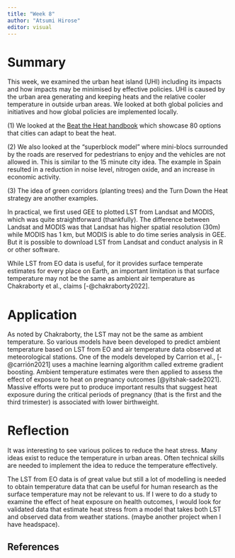 ```yaml
---
title: "Week 8"
author: "Atsumi Hirose"
editor: visual
---
```


# Summary

This week, we examined the urban heat island (UHI) including its impacts and how impacts may be minimised by effective policies. UHI is caused by the urban area generating and keeping heats and the relative cooler temperature in outside urban areas. We looked at both global policies and initiatives and how global policies are implemented locally.

\(1\) We looked at the [Beat the Heat handbook](https://www.unep.org/ndc/resources/report/beating-heat-sustainable-cooling-handbook-cities) which showcase 80 options that cities can adapt to beat the heat.

\(2\) We also looked at the "superblock model" where mini-blocs surrounded by the roads are reserved for pedestrians to enjoy and the vehicles are not allowed in. This is similar to the 15 minute city idea. The example in Spain resulted in a reduction in noise level, nitrogen oxide, and an increase in economic activity.

\(3\) The idea of green corridors (planting trees) and the Turn Down the Heat strategy are another examples.

In practical, we first used GEE to plotted LST from Landsat and MODIS, which was quite straightforward (thankfully). The difference between Landsat and MODIS was that Landsat has higher spatial resolution (30m) while MODIS has 1 km, but MODIS is able to do time series analysis in GEE. But it is possible to download LST from Landsat and conduct analysis in R or other software.

While LST from EO data is useful, for it provides surface temperate estimates for every place on Earth, an important limitation is that surface temperature may not be the same as ambient air temperature as Chakraborty et al., claims [-@chakraborty2022].

# Application

As noted by Chakraborty, the LST may not be the same as ambient temperature. So various models have been developed to predict ambient temperature based on LST from EO and air temperature data observed at meteorological stations. One of the models developed by Carrion et al., [-@carrión2021] uses a machine learning algorithm called extreme gradient boosting. Ambient temperature estimates were then applied to assess the effect of exposure to heat on pregnancy outcomes [@yitshak-sade2021]. Massive efforts were put to produce important results that suggest heat exposure during the critical periods of pregnancy (that is the first and the third trimester) is associated with lower birthweight.

# Reflection

It was interesting to see various polices to reduce the heat stress. Many ideas exist to reduce the temperature in urban areas. Often technical skills are needed to implement the idea to reduce the temperature effectively.

The LST from EO data is of great value but still a lot of modelling is needed to obtain temperature data that can be useful for human research as the surface temperature may not be relevant to us. If I were to do a study to examine the effect of heat exposure on health outcomes, I would look for validated data that estimate heat stress from a model that takes both LST and observed data from weather stations. (maybe another project when I have headspace).

## References
